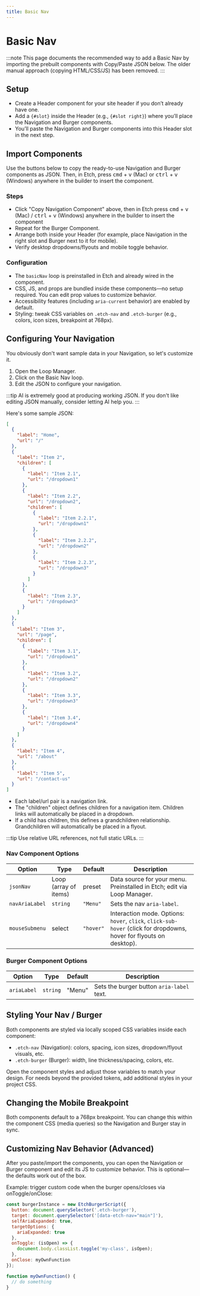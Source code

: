 ```yaml
---
title: Basic Nav
---
```




# Basic Nav

:::note
This page documents the recommended way to add a Basic Nav by importing the prebuilt components with Copy/Paste JSON below. The older manual approach (copying HTML/CSS/JS) has been removed.
:::

## Setup

- Create a Header component for your site header if you don’t already have one.
- Add a `{#slot}` inside the Header (e.g., `{#slot right}`) where you’ll place the Navigation and Burger components.
- You’ll paste the Navigation and Burger components into this Header slot in the next step.

## Import Components

Use the buttons below to copy the ready-to-use Navigation and Burger components as JSON.
Then, in Etch, press <kbd>cmd</kbd> + <kbd>v</kbd> (Mac) or <kbd>ctrl</kbd> + <kbd>v</kbd> (Windows) anywhere in the builder to insert the component.

<div style={{ display: 'flex', gap: '1rem', flexWrap: 'wrap' }}>
  <CopyToClipboard label="Copy Navigation Component" value={NAV_JSON} />
  <CopyToClipboard label="Copy Burger Component" value={BURGER_JSON} />
</div>

### Steps
- Click "Copy Navigation Component" above, then in Etch press <kbd>cmd</kbd> + <kbd>v</kbd> (Mac) / <kbd>ctrl</kbd> + <kbd>v</kbd> (Windows) anywhere in the builder to insert the component
- Repeat for the Burger Component.
- Arrange both inside your Header (for example, place Navigation in the right slot and Burger next to it for mobile).
- Verify desktop dropdowns/flyouts and mobile toggle behavior.

### Configuration
- The `basicNav` loop is preinstalled in Etch and already wired in the component.
- CSS, JS, and props are bundled inside these components—no setup required. You can edit prop values to customize behavior.
- Accessibility features (including `aria-current` behavior) are enabled by default.
- Styling: tweak CSS variables on `.etch-nav` and `.etch-burger` (e.g., colors, icon sizes, breakpoint at 768px).

## Configuring Your Navigation

You obviously don't want sample data in your Navigation, so let's customize it.

1. Open the Loop Manager.
2. Click on the Basic Nav loop.
3. Edit the JSON to configure your navigation.

:::tip
AI is extremely good at producing working JSON. If you don't like editing JSON manually, consider letting AI help you.
:::

Here's some sample JSON:

```json
[
  {
    "label": "Home",
    "url": "/"
  },
  {
    "label": "Item 2",
    "children": [
      {
        "label": "Item 2.1",
        "url": "/dropdown1"
      },
      {
        "label": "Item 2.2",
        "url": "/dropdown2",
        "children": [
          {
            "label": "Item 2.2.1",
            "url": "/dropdown1"
          },
          {
            "label": "Item 2.2.2",
            "url": "/dropdown2"
          },
          {
            "label": "Item 2.2.3",
            "url": "/dropdown3"
          }
        ]
      },
      {
        "label": "Item 2.3",
        "url": "/dropdown3"
      }
    ]
  },
  {
    "label": "Item 3",
    "url": "/page",
    "children": [
      {
        "label": "Item 3.1",
        "url": "/dropdown1"
      },
      {
        "label": "Item 3.2",
        "url": "/dropdown2"
      },
      {
        "label": "Item 3.3",
        "url": "/dropdown3"
      },
      {
        "label": "Item 3.4",
        "url": "/dropdown4"
      }
    ]
  },
  {
    "label": "Item 4",
    "url": "/about"
  },
  {
    "label": "Item 5",
    "url": "/contact-us"
  }
]
```
- Each label/url pair is a navigation link.
- The "children" object defines children for a navigation item. Children links will automatically be placed in a dropdown.
- If a child has children, this defines a grandchildren relationship. Grandchildren will automatically be placed in a flyout.

:::tip
Use relative URL references, not full static URLs.
:::

### Nav Component Options

| Option           | Type                      | Default | Description |
| ---------------- | ------------------------- | ------- | ----------- |
| `jsonNav`        | Loop (array of items)     | preset  | Data source for your menu. Preinstalled in Etch; edit via Loop Manager. |
| `navAriaLabel`   | `string`                  | `"Menu"` | Sets the nav `aria-label`. |
| `mouseSubmenu`   | select                    | `"hover"` | Interaction mode. Options: `hover`, `click`, `click-sub-hover` (click for dropdowns, hover for flyouts on desktop). |

### Burger Component Options

| Option      | Type     | Default | Description                                  |
| ----------- | -------- | ------- | -------------------------------------------- |
| `ariaLabel` | `string` | "Menu"  | Sets the burger button `aria-label` text.    |

## Styling Your Nav / Burger

Both components are styled via locally scoped CSS variables inside each component:
- `.etch-nav` (Navigation): colors, spacing, icon sizes, dropdown/flyout visuals, etc.
- `.etch-burger` (Burger): width, line thickness/spacing, colors, etc.

Open the component styles and adjust those variables to match your design. For needs beyond the provided tokens, add additional styles in your project CSS.

## Changing the Mobile Breakpoint

Both components default to a 768px breakpoint. You can change this within the component CSS (media queries) so the Navigation and Burger stay in sync.

## Customizing Nav Behavior (Advanced)

After you paste/import the components, you can open the Navigation or Burger component and edit its JS to customize behavior. This is optional—the defaults work out of the box.

Example: trigger custom code when the burger opens/closes via onToggle/onClose:

```js
const burgerInstance = new EtchBurgerScript({
  button: document.querySelector('.etch-burger'),
  target: document.querySelector('[data-etch-nav="main"]'),
  selfAriaExpanded: true,
  targetOptions: {
    ariaExpanded: true
  },
  onToggle: (isOpen) => {
    document.body.classList.toggle('my-class', isOpen);
  },
  onClose: myOwnFunction
});

function myOwnFunction() {
  // do something
}
```